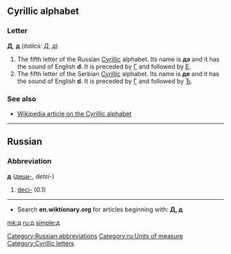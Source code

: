 {{see|Appendix:Variations of 'd'}}

==Cyrillic alphabet==
===Letter===
'''Д''', '''д''' (''italics: Д, д'')

#The fifth letter of the Russian [[Cyrillic]] alphabet. Its name is '''дэ''' {{IPAchar|(dɛ)}} and it has the sound of English '''d'''. It is preceded by [[г|Г]] and followed by [[е|Е]].
#The fifth letter of the Serbian [[Cyrillic]] alphabet. Its name is '''дe''' {{IPAchar|(dɛ)}} and it has the sound of English '''d'''. It is preceded by [[г|Г]] and followed by [[ђ|Ђ]].

===See also===
*[[w:Cyrillic alphabet|Wikipedia article on the Cyrillic alphabet]]


----

==Russian==
===Abbreviation===
'''д''' ([[деци-]], ''detsi-'')

# [[deci-]] (0.1)

[[Category:Russian abbreviations]]
[[Category:ru:Units of measure]]


----

*Search '''en.wiktionary.org''' for articles beginning with: '''[http://en.wiktionary.org/w/index.php?title=Special%3AAllpages&from=%D0%94&namespace=0 Д], [http://en.wiktionary.org/w/index.php?title=Special%3AAllpages&from=%D0%B4&namespace=0 д]'''

[[Category:Cyrillic letters]]

[[mk:д]]
[[ru:д]]
[[simple:д]]